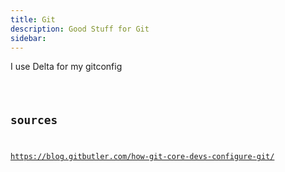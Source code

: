 ```yaml
---
title: Git
description: Good Stuff for Git
sidebar:
---
```



I use Delta for my gitconfig

<Code code={gitConfig} lang="shell" title=".gitconfig" frame="code" />

## sources

https://blog.gitbutler.com/how-git-core-devs-configure-git/
